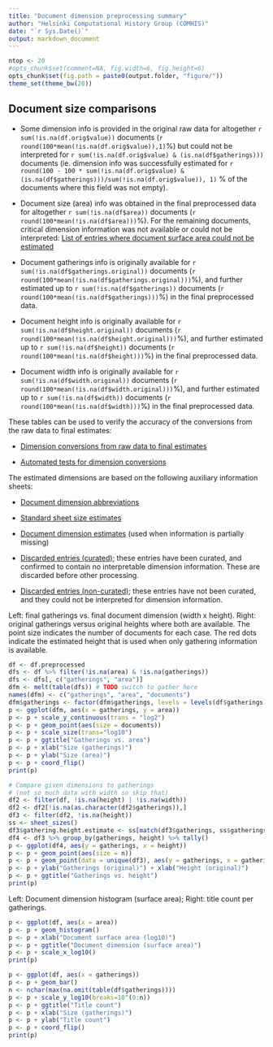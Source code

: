 ```yaml
---
title: "Document dimension preprocessing summary"
author: "Helsinki Computational History Group (COMHIS)"
date: "`r Sys.Date()`"
output: markdown_document
---
```


```r
ntop <- 20
#opts_chunk$set(comment=NA, fig.width=6, fig.height=6)
opts_chunk$set(fig.path = paste0(output.folder, "figure/"))
theme_set(theme_bw(20))
```

## Document size comparisons

  * Some dimension info is provided in the original raw data for altogether `r sum(!is.na(df.orig$value))` documents (`r round(100*mean(!is.na(df.orig$value)),1)`%) but could not be interpreted for `r sum(!is.na(df.orig$value) & (is.na(df$gatherings)))` documents (ie. dimension info was successfully estimated for `r round(100 - 100 * sum(!is.na(df.orig$value) & (is.na(df$gatherings)))/sum(!is.na(df.orig$value)), 1)` % of the documents where this field was not empty).

  * Document size (area) info was obtained in the final preprocessed data for altogether `r sum(!is.na(df$area))` documents (`r round(100*mean(!is.na(df$area)))`%). For the remaining documents, critical dimension information was not available or could not be interpreted: [List of entries where document surface area could not be estimated](output.tables/physical_dimension_incomplete.csv)

  * Document gatherings info is originally available for `r sum(!is.na(df$gatherings.original))` documents (`r round(100*mean(!is.na(df$gatherings.original)))`%), and further estimated up to `r sum(!is.na(df$gatherings))` documents (`r round(100*mean(!is.na(df$gatherings)))`%) in the final preprocessed data.

  * Document height info is originally available for `r sum(!is.na(df$height.original))` documents (`r round(100*mean(!is.na(df$height.original)))`%), and further estimated up to `r sum(!is.na(df$height))` documents (`r round(100*mean(!is.na(df$height)))`%) in the final preprocessed data.

  * Document width info is originally available for `r sum(!is.na(df$width.original))` documents (`r round(100*mean(!is.na(df$width.original)))`%), and further estimated up to `r sum(!is.na(df$width))` documents (`r round(100*mean(!is.na(df$width)))`%) in the final preprocessed data.


These tables can be used to verify the accuracy of the conversions from the raw data to final estimates:

  * [Dimension conversions from raw data to final estimates](output.tables/conversions_physical_dimension.csv)

  * [Automated tests for dimension conversions](https://github.com/COMHIS/bibliographica/blob/master/inst/extdata/tests_dimension_polish.csv)


The estimated dimensions are based on the following auxiliary information sheets:

  * [Document dimension abbreviations](https://github.com/COMHIS/bibliographica/blob/master/inst/extdata/document_size_abbreviations.csv)

  * [Standard sheet size estimates](https://github.com/COMHIS/bibliographica/blob/master/inst/extdata/sheetsizes.csv)

  * [Document dimension estimates](https://github.com/COMHIS/bibliographica/blob/master/inst/extdata/documentdimensions.csv) (used when information is partially missing)

  * [Discarded entries (curated)](rejected_entries_curated.csv); these entries have been curated, and confirmed to contain no interpretable dimension information. These are discarded before other processing.

  * [Discarded entries (non-curated)](rejected_entries_noncurated.csv); these entries have not been curated, and they could not be interpreted for dimension information. 


Left: final gatherings vs. final document dimension (width x height). Right: original gatherings versus original heights where both are available. The point size indicates the number of documents for each case. The red dots indicate the estimated height that is used when only gathering information is available. 

```r
df <- df.preprocessed
dfs <- df %>% filter(!is.na(area) & !is.na(gatherings))
dfs <- dfs[, c("gatherings", "area")]
dfm <- melt(table(dfs)) # TODO switch to gather here
names(dfm) <- c("gatherings", "area", "documents")
dfm$gatherings <- factor(dfm$gatherings, levels = levels(df$gatherings))
p <- ggplot(dfm, aes(x = gatherings, y = area)) 
p <- p + scale_y_continuous(trans = "log2")
p <- p + geom_point(aes(size = documents))
p <- p + scale_size(trans="log10")
p <- p + ggtitle("Gatherings vs. area")
p <- p + xlab("Size (gatherings)")
p <- p + ylab("Size (area)")
p <- p + coord_flip()
print(p)

# Compare given dimensions to gatherings
# (not so much data with width so skip that)
df2 <- filter(df, !is.na(height) | !is.na(width))
df2 <- df2[!is.na(as.character(df2$gatherings)),]
df3 <- filter(df2, !is.na(height))
ss <- sheet_sizes()
df3$gathering.height.estimate <- ss[match(df3$gatherings, ss$gatherings),"height"]
df4 <- df3 %>% group_by(gatherings, height) %>% tally()
p <- ggplot(df4, aes(y = gatherings, x = height))
p <- p + geom_point(aes(size = n))
p <- p + geom_point(data = unique(df3), aes(y = gatherings, x = gathering.height.estimate), color = "red")
p <- p + ylab("Gatherings (original)") + xlab("Height (original)") 
p <- p + ggtitle("Gatherings vs. height")
print(p)
```


Left: Document dimension histogram (surface area);
Right: title count per gatherings.

```r
p <- ggplot(df, aes(x = area))
p <- p + geom_histogram() 
p <- p + xlab("Document surface area (log10)")
p <- p + ggtitle("Document dimension (surface area)")
p <- p + scale_x_log10()
print(p)

p <- ggplot(df, aes(x = gatherings)) 
p <- p + geom_bar()
n <- nchar(max(na.omit(table(df$gatherings))))
p <- p + scale_y_log10(breaks=10^(0:n))
p <- p + ggtitle("Title count")
p <- p + xlab("Size (gatherings)")
p <- p + ylab("Title count")
p <- p + coord_flip()
print(p)
```



<!--

### Gatherings timelines

```r
nmin <- 15
```

Popularity of different document sizes over time. Left: absolute title
counts. Right: relative title counts. Gatherings with less than `r
nmin` documents at every decade are excluded:

```r
dfs <- df %>% filter(!is.na(gatherings))

res <- timeline(dfs, group = "gatherings", nmin = nmin, mode = "absolute") 
print(res$plot)

res <- timeline(dfs, group = "gatherings", nmin = nmin, mode = "percentage") 
print(res$plot)
```


## Average document dimensions 

Here we use the original data only:

```r
# only include gatherings with sufficiently many documents
nmin <- 2000
top.gatherings <- setdiff(names(which(table(df$gatherings.original) > nmin)), "NA")

df2 <- filter(df, !gatherings.original == "NA" &
                  (!is.na(height.original) | !is.na(width.original))) %>%
       filter(gatherings.original %in% top.gatherings) %>%
       select(publication_decade, gatherings.original, height.original, width.original)
       
df3 <- df2 %>% group_by(gatherings.original, publication_decade) %>% 
       summarize(mean.height.original = mean(height.original, na.rm = T),
    	         mean.width.original  = mean(width.original, na.rm = T),
		 n = n())

p <- ggplot()
p <- p + geom_point(data = df3, aes(x = publication_decade,
       	 		   	    y = mean.height.original,
				    size = n,
				    group = gatherings.original,
				    color = gatherings.original))
# Use mean height here to speed up
p <- p + geom_smooth(data = df3, method = "loess",
       	   aes(x = publication_decade,
	       y = mean.height.original,
	       group = gatherings.original,
	       color = gatherings.original))
p <- p + ggtitle("Height")
print(p)
```




Only the most frequently occurring gatherings are listed here:

```r
df2 <- filter(df, !is.na(gatherings.original) & (!is.na(height.original) | !is.na(width.original))) %>%
       filter(gatherings.original %in% top.gatherings) %>%
       group_by(gatherings.original) %>% 
       summarize(
    	    mean.width = mean(width.original, na.rm = T), 
	    median.width = mean(width.original, na.rm = T),        
            mean.height = mean(height.original, na.rm = T),
	    median.height = mean(height.original, na.rm = T),
	    n = n())

mean.dimensions <- as.data.frame(df2)
kable(mean.dimensions, caption = "Average document dimensions", digits = 2)
```

-->
